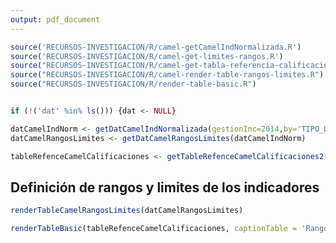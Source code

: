 ```yaml
---
output: pdf_document
---
```


```r
source('RECURSOS-INVESTIGACION/R/camel-getCamelIndNormalizada.R')
source('RECURSOS-INVESTIGACION/R/camel-get-limites-rangos.R')
source("RECURSOS-INVESTIGACION/R/camel-get-tabla-referencia-calificaciones.R")
source("RECURSOS-INVESTIGACION/R/camel-render-table-rangos-limites.R")
source("RECURSOS-INVESTIGACION/R/render-table-basic.R")


if (!('dat' %in% ls())) {dat <- NULL}

datCamelIndNorm <- getDatCamelIndNormalizada(gestionInc=2014,by='TIPO_DE_ENTIDAD', dat=dat)
datCamelRangosLimites <- getDatCamelRangosLimites(datCamelIndNorm)

tableRefenceCamelCalificaciones <- getTableRefenceCamelCalificaciones2()
```

## Definición de rangos y limites de los indicadores

```r
renderTableCamelRangosLimites(datCamelRangosLimites)
```


```r
renderTableBasic(tableRefenceCamelCalificaciones, captionTable = 'Rangos calificación CAMEL')
```

